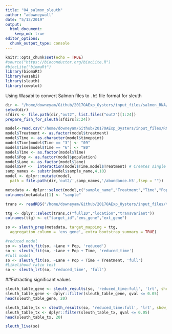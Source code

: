 ```yaml
---
title: "04_salmon_sleuth"
author: "adowneywall"
date: "5/13/2019"
output: 
  html_document:
    keep_md: true
editor_options: 
  chunk_output_type: console
---
```


```r
knitr::opts_chunk$set(echo = TRUE)
#source("https://bioconductor.org/biocLite.R")
#biocLite("biomaRt")
library(biomaRt)
library(wasabi)
library(sleuth)
library(cowplot)
```

Using Wasabi to convert Salmon files to ```.h5``` file format for sleuth
```r
dir <- "/home/downeyam/Github/2017OAExp_Oysters/input_files/salmon_RNA/"
setwd(dir)
sfdirs <- file.path(dir,"out2", list.files("out2")[1:24])
prepare_fish_for_sleuth(sfdirs[2:24])
```

```r
model<-read.csv("/home/downeyam/Github/2017OAExp_Oysters/input_files/RNA/metadata_cvirginica_rna_meta.txt", header=TRUE)
model$Treatment <- as.factor(model$treatment)
model$Time <- as.character(model$timepoint)
model$Time[model$Time == "3"] <- "09"
model$Time[model$Time == "6"] <- "80"
model$Time <- as.factor(model$Time)
model$Pop <- as.factor(model$population)
model$Lane <- as.factor(model$lane)
model$SFV <-  interaction(model$Time,model$Treatment) # Creates single factor variable for combination of time and treatment
samp_names <- substr(model$sample_name,4,10)
model <- dplyr::mutate(model,
  path = file.path(dir,'out2/',samp_names,'/abundance.h5',fsep = ""))

metadata <- dplyr::select(model,c("sample_name","Treatment","Time","Pop","Lane","path"))
colnames(metadata)[1] <- "sample"

trans <- readRDS("/home/downeyam/Github/2017OAExp_Oysters/input_files/transcriptome_table.RData")

ttg <- dplyr::select(trans,c("fullID","location","transVariant"))
colnames(ttg) <- c("target_id","ens_gene","ext_gene")
```

```r
so <- sleuth_prep(metadata, target_mapping = ttg,
  aggregation_column = 'ens_gene', extra_bootstrap_summary = TRUE)

#reduced model
so <- sleuth_fit(so, ~Lane + Pop, 'reduced')
so <- sleuth_fit(so, ~Lane + Pop + Time, 'reduced_time')
#full model 
so <- sleuth_fit(so, ~Lane + Pop + Time + Treatment, 'full')
#Likelihood ratio test
so <- sleuth_lrt(so, 'reduced_time', 'full')
```

##Extracting significant values
```r
sleuth_table_gene <- sleuth_results(so, 'reduced_time:full', 'lrt', show_all = FALSE)
sleuth_table_gene <- dplyr::filter(sleuth_table_gene, qval <= 0.05)
head(sleuth_table_gene, 20)
```

```r
sleuth_table_tx <- sleuth_results(so, 'reduced_time:full', 'lrt', show_all = FALSE, pval_aggregate = FALSE)
sleuth_table_tx <- dplyr::filter(sleuth_table_tx, qval <= 0.05)
head(sleuth_table_tx, 20)
```

```r
sleuth_live(so)
```
